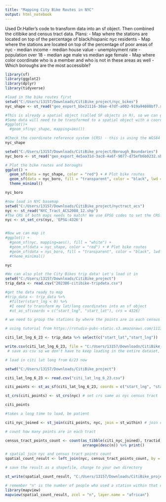 ---
title: "Mapping City Bike Routes in NYC"
output: html_notebook
---
Used Dr.Haller's code to transform data into an sf object. Then combined the citibike and census tract data.
Plans:
- Map where the stations are located on top of the percentage of black/hispanic nyc residents
- Map where the stations are located on top of the percentage of poor areas of nyc
  - median income
  - median house value
  - unemployment rate
  - population over 18
  - median age male vs median age female
- Map where color coordinate who is a member and who is not in these areas as well
- Which boroughs are the most accessible? 

```{r}
library(sf)
library(ggplot2)
library(dplyr)
library(tidyverse)

#load in the bike routes first
setwd("C:/Users/13157/Downloads/CitiBike_project/nyc_bikes")
nyc_shape <- st_read("geo_export_bbe21116-30ae-47df-a002-919a94088bf7.shp")

#This is already a spatial object (called SF objects in R), so we can go ahead and map it right away
#Some data will need to be transformed to a spatial object with a coordinate reference system to be mapped
#ggplot()+
  #geom_sf(nyc_shape, mapping=aes())

#Check the coordinate reference system (CRS) - this is using the WGS84 projection, which is pretty standard
nyc_shape

```
```{r}
setwd("C:/Users/13157/Downloads/CitiBike_project/Borough_Boundaries")
nyc_boro <- st_read("geo_export_4e5aa31d-3ac8-4a6f-9077-d75efb6b0232.shp")

# Plot the bike routes and boroughs
ggplot() +
  geom_sf(data = nyc_shape, color = "red") + # Plot bike routes
  geom_sf(data = nyc_boro, fill = "transparent", color = "black", lwd = 1) + # Plot boroughs
  theme_minimal()

nyc_boro 
```

```{r}
#now load in NYC basemap
setwd("C:/Users/13157/Downloads/CitiBike_project/nyctract_acs")
nyc <- st_read("NYC_Tract_ACS2008_12.shp")
#The CRS of both maps needs to match! We use EPSG codes to set the CRS. This one is the same CRS as the other map layer
nyc <- st_set_crs(nyc, 'EPSG:4326')


#Now we can map it
#ggplot() +
  #geom_sf(nyc, mapping=aes(), fill = "white") +
  #geom_sf(data = nyc_shape, color = "red") + # Plot bike routes
  #geom_sf(data = nyc_boro, fill = "transparent", color = "black", lwd = 1) + # Plot boroughs
  #theme_minimal()

nyc
```

```{r}
#We can also plot the City Bikes trip data! Let's load it in
setwd("C:/Users/13157/Downloads/CitiBike_project")
trip_data <- read.csv("202306-citibike-tripdata.csv")

#get the data ready to map
#trip_data <- trip_data %>%  
  #filter(start_lng < 0) %>% 
  #I need to transform my lat/long coordinates into an sf object 
  #st_as_sf(coords = c("start_lng", "start_lat"), crs = 4326)
```

```{r}
# we need to group the stations by where the points are in each census tract

# using tutorial from https://rstudio-pubs-static.s3.amazonaws.com/1113537_5c12778f1092412cbe4913b82618da98.html

citi_lat_lng_6_23 <- trip_data %>% select(c("start_lat","start_lng")) 
```

```{r}

write.csv(citi_lat_lng_6_23, file = "C:/Users/13157/Downloads/CitiBike_project/citi_lat_lng_6_23.csv", row.names = FALSE)
 # save as csv so we don't have to keep loading in the entire dataset, save file path 
```

```{r}
# load in citi lat long from 6/23 now

setwd("C:/Users/13157/Downloads/CitiBike_project")

citi_lat_lng_6_23 <- read.csv("citi_lat_lng_6_23.csv")
```


```{r}

citi_points <- st_as_sf(citi_lat_lng_6_23, coords = c("start_lng", "start_lat")) # convert citi bike lat/long into sf object points

st_crs(citi_points) <- st_crs(nyc) # set crs same as nyc census tract

```

```{r}
citi_points
```


```{r}
#takes a long time to load, be patient

citi_nyc_joined <- st_join(citi_points, nyc, join = st_within) # join citi bike points with census tract
```


```{r}
# count how many points are in each tract

census_tract_points_count <- count(as_tibble(citi_nyc_joined), tractid) %>%
                                   arrange(desc(n)) %>% print()

```

```{r}
# spatial join nyc and census tract points count 
spatial_count_result <- left_join(nyc, census_tract_points_count, by = c("tractid" = "tractid"))
```

```{r}
# save the result as a shapefile, change to your own directory

st_write(spatial_count_result, "C:/Users/13157/Downloads/CitiBike_project/spatial_citibike_count_result.shp")
```

```{r}
# remember "n" is the number of people who used a station within that census tract
library(mapview)
mapview(spatial_count_result, zcol = "n", layer.name = "african")
```








